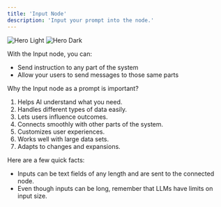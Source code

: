 ```yaml
---
title: 'Input Node'
description: 'Input your prompt into the node.'
---
```


<img
  className="block dark:hidden"
  src="/images/input_node.png"
  alt="Hero Light"
/>
<img
  className="hidden dark:block"
  src="/images/input_node.png"
  alt="Hero Dark"
/>

With the Input node, you can:
- Send instruction to any part of the system 
- Allow your users to send messages to those same parts

Why the Input node as a prompt is important?
1. Helps AI understand what you need.
2. Handles different types of data easily.
3. Lets users influence outcomes.
4. Connects smoothly with other parts of the system.
5. Customizes user experiences.
6. Works well with large data sets.
7. Adapts to changes and expansions.

Here are a few quick facts:
- Inputs can be text fields of any length and are sent to the connected node.
- Even though inputs can be long, remember that LLMs have limits on input size. 